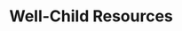 
# Well-Child Resources

<Resource
  url="https://www.cdc.gov/ncbddd/actearly/freematerials.html#toolsfortrackingmilestones-2017"
  name="Developmental Milestone Checklists"
  subtitle="Ages 2mo, 4mo, 6mo, 9mo, 12mo, 15mo, 18mo, 2y, 30mo, 3y, 4y, 5y"
/>

<Resource
  url="https://files.rothrotterlaster.com/toilet-training.pdf"
  name="Toilet Training"
/>

<Resource
  url="https://files.rothrotterlaster.com/starting-solids.pdf"
  name="Starting Solids"
/>

<Resource
  url="https://files.rothrotterlaster.com/parent-feeding-styles.pdf"
  name="Parent Feeding Styles"
/>
